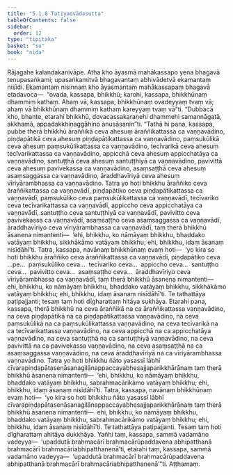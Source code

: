 ```yaml
---
title: "5.1.8 Tatiyaovādasutta"
tableOfContents: false
sidebar:
  order: 12
type: "tipitaka"
basket: "su"
book: "nida"
---
```



<DynamicBreadcrumb />

<Division number="151" book="nida">

<Paragraph number="953" book="nida">
Rājagahe kalandakanivāpe. Atha kho āyasmā mahākassapo yena bhagavā tenupasaṅkami; upasaṅkamitvā bhagavantaṃ abhivādetvā ekamantaṃ nisīdi. Ekamantaṃ nisinnaṃ kho āyasmantaṃ mahākassapaṃ bhagavā etadavoca—  “ovada, kassapa, bhikkhū; karohi, kassapa, bhikkhūnaṃ dhammiṃ kathaṃ. Ahaṃ vā, kassapa, bhikkhūnaṃ ovadeyyaṃ tvaṃ vā; ahaṃ vā bhikkhūnaṃ dhammiṃ kathaṃ kareyyaṃ tvaṃ vā”ti.
</Paragraph>

<Paragraph number="954" book="nida">
“Dubbacā kho, bhante, etarahi bhikkhū, dovacassakaraṇehi dhammehi samannāgatā, akkhamā, appadakkhiṇaggāhino anusāsanin”ti. “Tathā hi pana, kassapa, pubbe therā bhikkhū āraññikā ceva ahesuṃ āraññikattassa ca vaṇṇavādino, piṇḍapātikā ceva ahesuṃ piṇḍapātikattassa ca vaṇṇavādino, paṃsukūlikā ceva ahesuṃ paṃsukūlikattassa ca vaṇṇavādino, tecīvarikā ceva ahesuṃ tecīvarikattassa ca vaṇṇavādino, appicchā ceva ahesuṃ appicchatāya ca vaṇṇavādino, santuṭṭhā ceva ahesuṃ santuṭṭhiyā ca vaṇṇavādino, pavivittā ceva ahesuṃ pavivekassa ca vaṇṇavādino, asaṃsaṭṭhā ceva ahesuṃ asaṃsaggassa ca vaṇṇavādino, āraddhavīriyā ceva ahesuṃ vīriyārambhassa ca vaṇṇavādino.
</Paragraph>

<Paragraph number="955" book="nida">
Tatra yo hoti bhikkhu āraññiko ceva āraññikattassa ca vaṇṇavādī, piṇḍapātiko ceva piṇḍapātikattassa ca vaṇṇavādī, paṃsukūliko ceva paṃsukūlikattassa ca vaṇṇavādī, tecīvariko ceva tecīvarikattassa ca vaṇṇavādī, appiccho ceva appicchatāya ca vaṇṇavādī, santuṭṭho ceva santuṭṭhiyā ca vaṇṇavādī, pavivitto ceva pavivekassa ca vaṇṇavādī, asaṃsaṭṭho ceva asaṃsaggassa ca vaṇṇavādī, āraddhavīriyo ceva vīriyārambhassa ca vaṇṇavādī, taṃ therā bhikkhū āsanena nimantenti—  ‘ehi, bhikkhu, ko nāmāyaṃ bhikkhu, bhaddako vatāyaṃ bhikkhu, sikkhākāmo vatāyaṃ bhikkhu; ehi, bhikkhu, idaṃ āsanaṃ nisīdāhī’ti.
</Paragraph>

<Paragraph number="956" book="nida">
Tatra, kassapa, navānaṃ bhikkhūnaṃ evaṃ hoti—  ‘yo kira so hoti bhikkhu āraññiko ceva āraññikattassa ca vaṇṇavādī, piṇḍapātiko ceva …pe…  paṃsukūliko ceva…  tecīvariko ceva…  appiccho ceva…  santuṭṭho ceva…  pavivitto ceva…  asaṃsaṭṭho ceva…  āraddhavīriyo ceva vīriyārambhassa ca vaṇṇavādī, taṃ therā bhikkhū āsanena nimantenti—  ehi, bhikkhu, ko nāmāyaṃ bhikkhu, bhaddako vatāyaṃ bhikkhu, sikkhākāmo vatāyaṃ bhikkhu; ehi, bhikkhu, idaṃ āsanaṃ nisīdāhī’ti. Te tathattāya paṭipajjanti; tesaṃ taṃ hoti dīgharattaṃ hitāya sukhāya.
</Paragraph>

<Paragraph number="957" book="nida">
Etarahi pana, kassapa, therā bhikkhū na ceva āraññikā na ca āraññikattassa vaṇṇavādino, na ceva piṇḍapātikā na ca piṇḍapātikattassa vaṇṇavādino, na ceva paṃsukūlikā na ca paṃsukūlikattassa vaṇṇavādino, na ceva tecīvarikā na ca tecīvarikattassa vaṇṇavādino, na ceva appicchā na ca appicchatāya vaṇṇavādino, na ceva santuṭṭhā na ca santuṭṭhiyā vaṇṇavādino, na ceva pavivittā na ca pavivekassa vaṇṇavādino, na ceva asaṃsaṭṭhā na ca asaṃsaggassa vaṇṇavādino, na ceva āraddhavīriyā na ca vīriyārambhassa vaṇṇavādino.
</Paragraph>

<Paragraph number="958" book="nida">
Tatra yo hoti bhikkhu ñāto yasassī lābhī cīvarapiṇḍapātasenāsanagilānappaccayabhesajjaparikkhārānaṃ taṃ therā bhikkhū āsanena nimantenti—  ‘ehi, bhikkhu, ko nāmāyaṃ bhikkhu, bhaddako vatāyaṃ bhikkhu, sabrahmacārikāmo vatāyaṃ bhikkhu; ehi, bhikkhu, idaṃ āsanaṃ nisīdāhī’ti.
</Paragraph>

<Paragraph number="959" book="nida">
Tatra, kassapa, navānaṃ bhikkhūnaṃ evaṃ hoti—  ‘yo kira so hoti bhikkhu ñāto yasassī lābhī cīvarapiṇḍapātasenāsanagilānappaccayabhesajjaparikkhārānaṃ taṃ therā bhikkhū āsanena nimantenti—  ehi, bhikkhu, ko nāmāyaṃ bhikkhu, bhaddako vatāyaṃ bhikkhu, sabrahmacārikāmo vatāyaṃ bhikkhu; ehi, bhikkhu, idaṃ āsanaṃ nisīdāhī’ti. Te tathattāya paṭipajjanti. Tesaṃ taṃ hoti dīgharattaṃ ahitāya dukkhāya. Yañhi taṃ, kassapa, sammā vadamāno vadeyya—  ‘upaddutā brahmacārī brahmacārūpaddavena abhipatthanā brahmacārī brahmacāriabhipatthanenā’ti, etarahi taṃ, kassapa, sammā vadamāno vadeyya—  ‘upaddutā brahmacārī brahmacārūpaddavena abhipatthanā brahmacārī brahmacāriabhipatthanenā’”ti.

</Paragraph>
</Division>

<Paragraph number="960" type="center" book="nida">
Aṭṭhamaṃ.
</Paragraph>